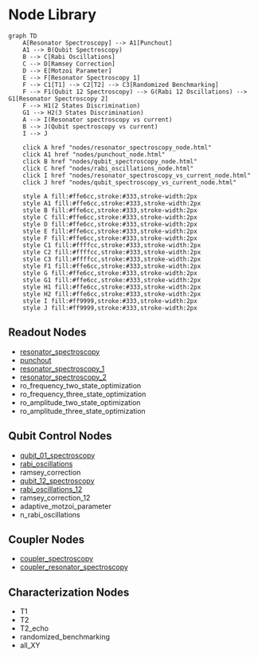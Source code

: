 # Node Library

```mermaid
graph TD
    A[Resonator Spectroscopy] --> A1[Punchout]
    A1 --> B(Qubit Spectroscopy)
    B --> C[Rabi Oscillations]
    C --> D[Ramsey Correction]
    D --> E[Motzoi Parameter]
    E --> F[Resonator Spectroscopy 1]
    F --> C1[T1] --> C2[T2] --> C3[Randomized Benchmarking]
    F --> F1(Qubit 12 Spectroscopy) --> G(Rabi 12 Oscillations) --> G1[Resonator Spectroscopy 2]
    F --> H1(2 States Discrimination)
    G1 --> H2(3 States Discrimination)
    A --> I(Resonator spectroscopy vs current)
    B --> J(Qubit spectroscopy vs current)
    I --> J
        
    click A href "nodes/resonator_spectroscopy_node.html"
    click A1 href "nodes/punchout_node.html"
    click B href "nodes/qubit_spectroscopy_node.html"
    click C href "nodes/rabi_oscillations_node.html"
    click I href "nodes/resonator_spectroscopy_vs_current_node.html"
    click J href "nodes/qubit_spectroscopy_vs_current_node.html"

    style A fill:#ffe6cc,stroke:#333,stroke-width:2px
    style A1 fill:#ffe6cc,stroke:#333,stroke-width:2px
    style B fill:#ffe6cc,stroke:#333,stroke-width:2px
    style C fill:#ffe6cc,stroke:#333,stroke-width:2px
    style D fill:#ffe6cc,stroke:#333,stroke-width:2px
    style E fill:#ffe6cc,stroke:#333,stroke-width:2px
    style F fill:#ffe6cc,stroke:#333,stroke-width:2px
    style C1 fill:#ffffcc,stroke:#333,stroke-width:2px
    style C2 fill:#ffffcc,stroke:#333,stroke-width:2px
    style C3 fill:#ffffcc,stroke:#333,stroke-width:2px
    style F1 fill:#ffe6cc,stroke:#333,stroke-width:2px
    style G fill:#ffe6cc,stroke:#333,stroke-width:2px
    style G1 fill:#ffe6cc,stroke:#333,stroke-width:2px
    style H1 fill:#ffe6cc,stroke:#333,stroke-width:2px
    style H2 fill:#ffe6cc,stroke:#333,stroke-width:2px
    style I fill:#ff9999,stroke:#333,stroke-width:2px
    style J fill:#ff9999,stroke:#333,stroke-width:2px
```

## Readout Nodes

- [resonator_spectroscopy](nodes/resonator_spectroscopy_node.qmd)
- [punchout](nodes/punchout_node.qmd)
- [resonator_spectroscopy_1](nodes/resonator_spectroscopy_node.qmd)
- [resonator_spectroscopy_2](nodes/resonator_spectroscopy_node.qmd)
- ro_frequency_two_state_optimization
- ro_frequency_three_state_optimization
- ro_amplitude_two_state_optimization
- ro_amplitude_three_state_optimization

## Qubit Control Nodes

- [qubit_01_spectroscopy](nodes/qubit_spectroscopy_node.qmd)
- [rabi_oscillations](nodes/rabi_oscillations_node.qmd)
- ramsey_correction
- [qubit_12_spectroscopy](nodes/qubit_spectroscopy_node.qmd)
- [rabi_oscillations_12](nodes/rabi_oscillations_node.qmd)
- ramsey_correction_12
- adaptive_motzoi_parameter
- n_rabi_oscillations

## Coupler Nodes

- [coupler_spectroscopy](nodes/qubit_spectroscopy_vs_current_node.qmd)
- [coupler_resonator_spectroscopy](nodes/resonator_spectroscopy_vs_current_node.qmd)

## Characterization Nodes

- T1
- T2
- T2_echo
- randomized_benchmarking
- all_XY


